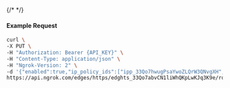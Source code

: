 {/* <!-- Code generated for API Clients. DO NOT EDIT. --> */}

#### Example Request
```bash
curl \
-X PUT \
-H "Authorization: Bearer {API_KEY}" \
-H "Content-Type: application/json" \
-H "Ngrok-Version: 2" \
-d '{"enabled":true,"ip_policy_ids":["ipp_33Qo7hwugPsaYwoZLQrW3QNvgXH","ipp_33Qo7eYsgeZ68PVNQh4P4UaTyRO"]}' \
https://api.ngrok.com/edges/https/edghts_33Qo7abvCN1liWhQKpLwKJq3K9e/routes/edghtsrt_33Qo7i0p0QFKfLf2q6DrYXWgLzD/ip_restriction
```